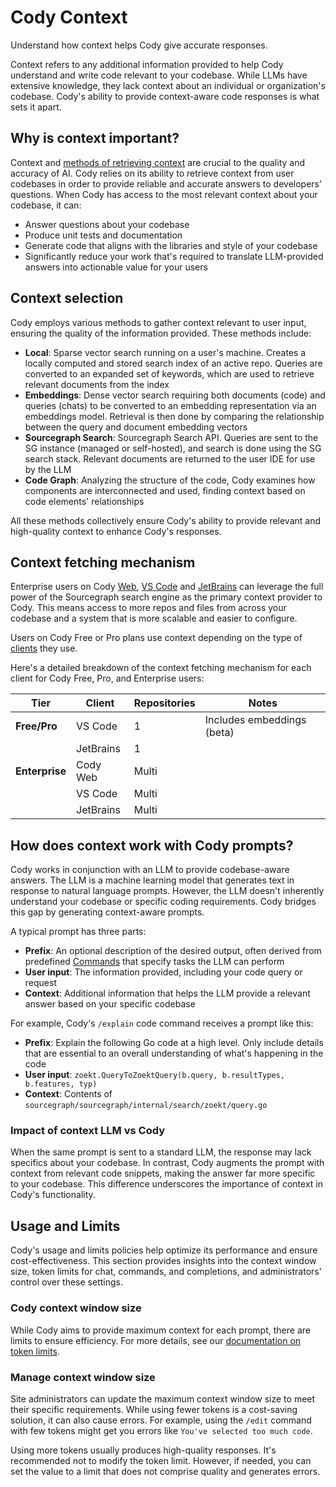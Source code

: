 # Cody Context

<p className="subtitle">Understand how context helps Cody give accurate responses.</p>

Context refers to any additional information provided to help Cody understand and write code relevant to your codebase. While LLMs have extensive knowledge, they lack context about an individual or organization's codebase. Cody's ability to provide context-aware code responses is what sets it apart.

## Why is context important?

Context and [methods of retrieving context](#context-selection) are crucial to the quality and accuracy of AI. Cody relies on its ability to retrieve context from user codebases in order to provide reliable and accurate answers to developers’ questions. When Cody has access to the most relevant context about your codebase, it can:

- Answer questions about your codebase
- Produce unit tests and documentation
- Generate code that aligns with the libraries and style of your codebase
- Significantly reduce your work that's required to translate LLM-provided answers into actionable value for your users

## Context selection

Cody employs various methods to gather context relevant to user input, ensuring the quality of the information provided. These methods include:

- **Local**: Sparse vector search running on a user's machine. Creates a locally computed and stored search index of an active repo. Queries are converted to an expanded set of keywords, which are used to retrieve relevant documents from the index
- **Embeddings**: Dense vector search requiring both documents (code) and queries (chats) to be converted to an embedding representation via an embeddings model. Retrieval is then done by comparing the relationship between the query and document embedding vectors
- **Sourcegraph Search**: Sourcegraph Search API. Queries are sent to the SG instance (managed or self-hosted), and search is done using the SG search stack. Relevant documents are returned to the user IDE for use by the LLM
- **Code Graph**: Analyzing the structure of the code, Cody examines how components are interconnected and used, finding context based on code elements' relationships

All these methods collectively ensure Cody's ability to provide relevant and high-quality context to enhance Cody's responses.

## Context fetching mechanism

Enterprise users on Cody [Web](/cody/clients/cody-with-sourcegraph), [VS Code](/cody/clients/install-vscode) and [JetBrains](/cody/clients/install-jetbrains) can leverage the full power of the Sourcegraph search engine as the primary context provider to Cody. This means access to more repos and files from across your codebase and a system that is more scalable and easier to configure.

Users on Cody Free or Pro plans use context depending on the type of [clients](/cody/clients) they use.

Here's a detailed breakdown of the context fetching mechanism for each client for Cody Free, Pro, and Enterprise users:

|    **Tier**    | **Client** | **Repositories** | **Notes** |
| -------------- | ---------- | ---------------- | --------- |
| **Free/Pro**   | VS Code    | 1        | Includes embeddings (beta) |
|                | JetBrains  | 1        |  |
| **Enterprise** | Cody Web   | Multi    |  |
|                | VS Code    | Multi    |  |
|                | JetBrains  | Multi    |  |

## How does context work with Cody prompts?

Cody works in conjunction with an LLM to provide codebase-aware answers. The LLM is a machine learning model that generates text in response to natural language prompts. However, the LLM doesn't inherently understand your codebase or specific coding requirements. Cody bridges this gap by generating context-aware prompts.

A typical prompt has three parts:

- **Prefix**: An optional description of the desired output, often derived from predefined [Commands](/cody/capabilities/commands) that specify tasks the LLM can perform
- **User input**: The information provided, including your code query or request
- **Context**: Additional information that helps the LLM provide a relevant answer based on your specific codebase

For example, Cody's `/explain` code command receives a prompt like this:

- **Prefix**: Explain the following Go code at a high level. Only include details that are essential to an overall understanding of what's happening in the code
- **User input**: `zoekt.QueryToZoektQuery(b.query, b.resultTypes, b.features, typ)`
- **Context**: Contents of `sourcegraph/sourcegraph/internal/search/zoekt/query.go`

### Impact of context LLM vs Cody

When the same prompt is sent to a standard LLM, the response may lack specifics about your codebase. In contrast, Cody augments the prompt with context from relevant code snippets, making the answer far more specific to your codebase. This difference underscores the importance of context in Cody's functionality.

## Usage and Limits

Cody's usage and limits policies help optimize its performance and ensure cost-effectiveness. This section provides insights into the context window size, token limits for chat, commands, and completions, and administrators' control over these settings.

### Cody context window size

While Cody aims to provide maximum context for each prompt, there are limits to ensure efficiency. For more details, see our [documentation on token limits](/cody/core-concepts/token-limits.mdx).  

### Manage context window size

Site administrators can update the maximum context window size to meet their specific requirements. While using fewer tokens is a cost-saving solution, it can also cause errors. For example, using the `/edit` command with few tokens might get you errors like `You've selected too much code`.

Using more tokens usually produces high-quality responses. It's recommended not to modify the token limit. However, if needed, you can set the value to a limit that does not comprise quality and generates errors.
